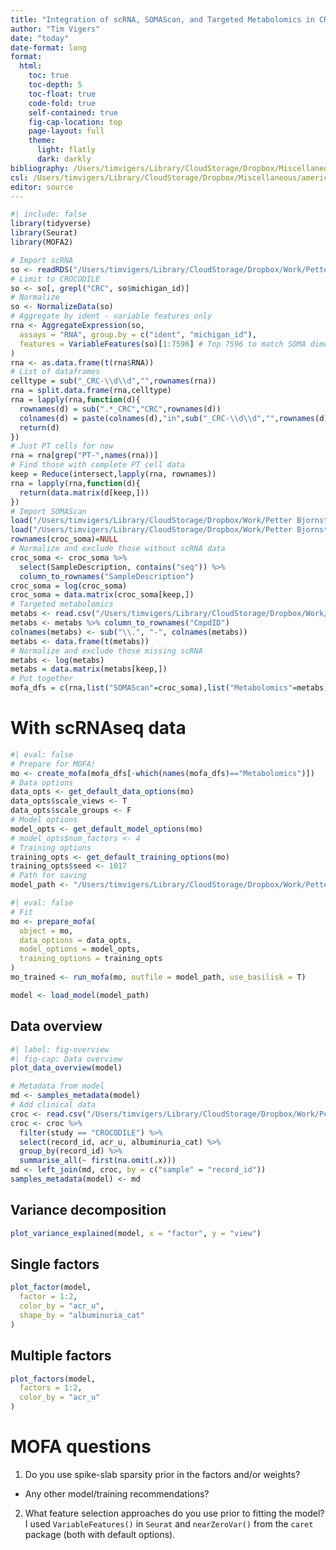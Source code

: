 ```yaml
---
title: "Integration of scRNA, SOMAScan, and Targeted Metabolomics in CROCODILE"
author: "Tim Vigers"
date: "today"
date-format: long
format:
  html:
    toc: true
    toc-depth: 5
    toc-float: true
    code-fold: true
    self-contained: true
    fig-cap-location: top
    page-layout: full
    theme:
      light: flatly
      dark: darkly
bibliography: /Users/timvigers/Library/CloudStorage/Dropbox/Miscellaneous/zotero.bib
csl: /Users/timvigers/Library/CloudStorage/Dropbox/Miscellaneous/american-medical-association.csl
editor: source
---
```


```r
#| include: false
library(tidyverse)
library(Seurat)
library(MOFA2)
```

```r
# Import scRNA
so <- readRDS("/Users/timvigers/Library/CloudStorage/Dropbox/Work/Petter Bjornstad/scRNA/data_clean/seurat_data_no_computations.RDS")
# Limit to CROCODILE
so <- so[, grepl("CRC", so$michigan_id)]
# Normalize
so <- NormalizeData(so)
# Aggregate by ident - variable features only
rna <- AggregateExpression(so,
  assays = "RNA", group.by = c("ident", "michigan_id"),
  features = VariableFeatures(so)[1:7596] # Top 7596 to match SOMA dimensionality
)
rna <- as.data.frame(t(rna$RNA))
# List of dataframes
celltype = sub("_CRC-\\d\\d","",rownames(rna))
rna = split.data.frame(rna,celltype)
rna = lapply(rna,function(d){
  rownames(d) = sub(".*_CRC","CRC",rownames(d))
  colnames(d) = paste(colnames(d),"in",sub("_CRC-\\d\\d","",rownames(d)))
  return(d)
})
# Just PT cells for now
rna = rna[grep("PT-",names(rna))]
# Find those with complete PT cell data
keep = Reduce(intersect,lapply(rna, rownames))
rna = lapply(rna,function(d){
  return(data.matrix(d[keep,]))
})
# Import SOMAScan
load("/Users/timvigers/Library/CloudStorage/Dropbox/Work/Petter Bjornstad/CROCODILE/Somalogic data/croc_soma.Rdata")
load("/Users/timvigers/Library/CloudStorage/Dropbox/Work/Petter Bjornstad/CROCODILE/Somalogic data/analytes.Rdata")
rownames(croc_soma)=NULL
# Normalize and exclude those without scRNA data
croc_soma <- croc_soma %>%
  select(SampleDescription, contains("seq")) %>%
  column_to_rownames("SampleDescription")
croc_soma = log(croc_soma)
croc_soma = data.matrix(croc_soma[keep,])
# Targeted metabolomics
metabs <- read.csv("/Users/timvigers/Library/CloudStorage/Dropbox/Work/Petter Bjornstad/CROCODILE/Data_Cleaned/metabolomics_rq.csv")
metabs <- metabs %>% column_to_rownames("CmpdID")
colnames(metabs) <- sub("\\.", "-", colnames(metabs))
metabs <- data.frame(t(metabs))
# Normalize and exclude those missing scRNA
metabs <- log(metabs)
metabs = data.matrix(metabs[keep,])
# Put together
mofa_dfs = c(rna,list("SOMAScan"=croc_soma),list("Metabolomics"=metabs))
```

# With scRNAseq data

```r
#| eval: false
# Prepare for MOFA!
mo <- create_mofa(mofa_dfs[-which(names(mofa_dfs)=="Metabolomics")])
# Data options
data_opts <- get_default_data_options(mo)
data_opts$scale_views <- T
data_opts$scale_groups <- F
# Model options
model_opts <- get_default_model_options(mo)
# model_opts$num_factors <- 4
# Training options
training_opts <- get_default_training_options(mo)
training_opts$seed <- 1017
# Path for saving
model_path <- "/Users/timvigers/Library/CloudStorage/Dropbox/Work/Petter Bjornstad/Multiomics/data_cleaned/mofa_model.hdf5"
```

```r
#| eval: false
# Fit
mo <- prepare_mofa(
  object = mo,
  data_options = data_opts,
  model_options = model_opts,
  training_options = training_opts
)
mo_trained <- run_mofa(mo, outfile = model_path, use_basilisk = T)
```

```r
model <- load_model(model_path)
```

## Data overview

```r
#| label: fig-overview
#| fig-cap: Data overview
plot_data_overview(model)
```

```r
# Metadata from model
md <- samples_metadata(model)
# Add clinical data
croc <- read.csv("/Users/timvigers/Library/CloudStorage/Dropbox/Work/Petter Bjornstad/Data Harmonization/Data Clean/harmonized_dataset.csv", na.strings = "")
croc <- croc %>%
  filter(study == "CROCODILE") %>%
  select(record_id, acr_u, albuminuria_cat) %>%
  group_by(record_id) %>%
  summarise_all(~ first(na.omit(.x)))
md <- left_join(md, croc, by = c("sample" = "record_id"))
samples_metadata(model) <- md
```

## Variance decomposition

```r
plot_variance_explained(model, x = "factor", y = "view")
```

## Single factors

```r
plot_factor(model,
  factor = 1:2,
  color_by = "acr_u",
  shape_by = "albuminuria_cat"
)
```

## Multiple factors

```r
plot_factors(model,
  factors = 1:2,
  color_by = "acr_u"
)
```

# MOFA questions

1. Do you use spike-slab sparsity prior in the factors and/or weights? 
  - Any other model/training recommendations?
  
2. What feature selection approaches do you use prior to fitting the model? I used `VariableFeatures()` in `Seurat` and `nearZeroVar()` from the `caret` package (both with default options).
